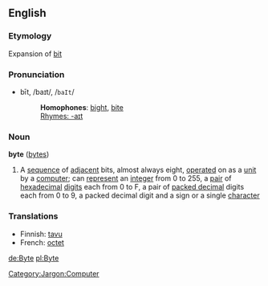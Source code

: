 ==English==
=== Etymology ===
Expansion of [[bit]]
===Pronunciation===
*bīt, /baɪt/, /<tt>baIt</tt>/
*:'''Homophones''': [[bight]], [[bite]]
*:[[Rhymes:English:-aɪt|Rhymes: -aɪt]]

===Noun===
'''byte''' ([[bytes]])

{{wikipedia}}
# A [[sequence]] of [[adjacent]] bits, almost always eight, [[operated]] on as a [[unit]] by a [[computer]]; can [[represent]] an [[integer]] from 0 to 255, a [[pair]] of [[hexadecimal]] [[digit]]s each from 0 to F, a pair of [[packed decimal]] digits each from 0 to 9, a packed decimal digit and a sign or a single [[character]]

===Translations===
*Finnish: [[tavu]]
*French: [[octet]]

[[Category:Jargon:Computer]]

[[de:Byte]]
[[pl:Byte]]